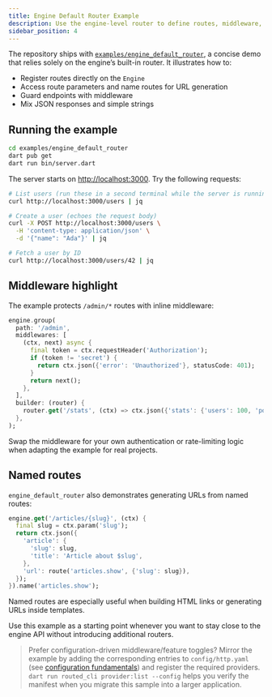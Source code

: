 ```yaml
---
title: Engine Default Router Example
description: Use the engine-level router to define routes, middleware, and named URLs
sidebar_position: 4
---
```


The repository ships with [`examples/engine_default_router`](https://github.com/kingwill101/routed/tree/main/examples/engine_default_router), a concise demo that relies solely on the engine’s built-in router. It illustrates how to:

- Register routes directly on the `Engine`
- Access route parameters and name routes for URL generation
- Guard endpoints with middleware
- Mix JSON responses and simple strings

## Running the example

```bash
cd examples/engine_default_router
dart pub get
dart run bin/server.dart
```

The server starts on [http://localhost:3000](http://localhost:3000). Try the following requests:

```bash
# List users (run these in a second terminal while the server is running)
curl http://localhost:3000/users | jq

# Create a user (echoes the request body)
curl -X POST http://localhost:3000/users \
  -H 'content-type: application/json' \
  -d '{"name": "Ada"}' | jq

# Fetch a user by ID
curl http://localhost:3000/users/42 | jq
```

## Middleware highlight

The example protects `/admin/*` routes with inline middleware:

```dart
engine.group(
  path: '/admin',
  middlewares: [
    (ctx, next) async {
      final token = ctx.requestHeader('Authorization');
      if (token != 'secret') {
        return ctx.json({'error': 'Unauthorized'}, statusCode: 401);
      }
      return next();
    },
  ],
  builder: (router) {
    router.get('/stats', (ctx) => ctx.json({'stats': {'users': 100, 'posts': 500}}));
  },
);
```

Swap the middleware for your own authentication or rate-limiting logic when adapting the example for real projects.

## Named routes

`engine_default_router` also demonstrates generating URLs from named routes:

```dart
engine.get('/articles/{slug}', (ctx) {
  final slug = ctx.param('slug');
  return ctx.json({
    'article': {
      'slug': slug,
      'title': 'Article about $slug',
    },
    'url': route('articles.show', {'slug': slug}),
  });
}).name('articles.show');
```

Named routes are especially useful when building HTML links or generating URLs inside templates.

Use this example as a starting point whenever you want to stay close to the engine API without introducing additional routers.

> Prefer configuration-driven middleware/feature toggles? Mirror the example by adding the corresponding entries to `config/http.yaml` (see [configuration fundamentals](/docs/routed/fundamentals/configuration)) and register the required providers. `dart run routed_cli provider:list --config` helps you verify the manifest when you migrate this sample into a larger application.
